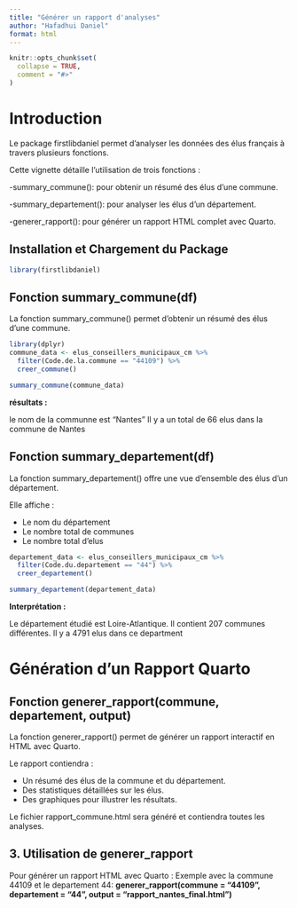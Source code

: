 ```yaml
---
title: "Générer un rapport d'analyses"
author: "Hafadhui Daniel"
format: html
---
```


```r
knitr::opts_chunk$set(
  collapse = TRUE,
  comment = "#>"
)
```

# Introduction

Le package firstlibdaniel permet d'analyser les données des élus français à travers plusieurs fonctions.

Cette vignette détaille l'utilisation de trois fonctions :

-summary_commune(): pour obtenir un résumé des élus d’une commune.

-summary_departement(): pour analyser les élus d’un département.

-generer_rapport(): pour générer un rapport HTML complet avec Quarto.

## Installation et Chargement du Package

```r
library(firstlibdaniel)

```

## Fonction summary_commune(df)

La fonction summary_commune() permet d'obtenir un résumé des élus d'une commune.

```r
library(dplyr)
commune_data <- elus_conseillers_municipaux_cm %>%
  filter(Code.de.la.commune == "44109") %>%
  creer_commune()

summary_commune(commune_data)

```

**résultats :**

le nom de la communne est "Nantes" Il y a un total de 66 elus dans la commune de Nantes

## Fonction summary_departement(df)

La fonction summary_departement() offre une vue d’ensemble des élus d’un département.

Elle affiche :

-   Le nom du département
-   Le nombre total de communes
-   Le nombre total d'elus

```r
departement_data <- elus_conseillers_municipaux_cm %>%
  filter(Code.du.departement == "44") %>%
  creer_departement()

summary_departement(departement_data)
```

**Interprétation :**

Le département étudié est Loire-Atlantique. Il contient 207 communes différentes. Il y a 4791 elus dans ce department

# Génération d’un Rapport Quarto

## Fonction generer_rapport(commune, departement, output)

La fonction generer_rapport() permet de générer un rapport interactif en HTML avec Quarto.

Le rapport contiendra :

-   Un résumé des élus de la commune et du département.
-   Des statistiques détaillées sur les élus.
-   Des graphiques pour illustrer les résultats.

Le fichier rapport_commune.html sera généré et contiendra toutes les analyses.

## 3. Utilisation de generer_rapport

Pour générer un rapport HTML avec Quarto : Exemple avec la commune 44109 et le departement 44: **generer_rapport(commune = "44109", departement = "44", output = "rapport_nantes_final.html")**
